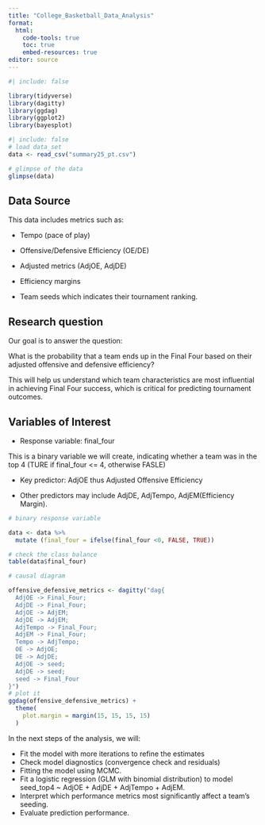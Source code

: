 ```yaml
---
title: "College_Basketball_Data_Analysis"
format: 
  html:
    code-tools: true
    toc: true
    embed-resources: true
editor: source
---
```



```r
#| include: false

library(tidyverse)
library(dagitty)
library(ggdag)
library(ggplot2)
library(bayesplot)
```

```r
#| include: false
# load data_set
data <- read_csv("summary25_pt.csv")
```

```r
# glimpse of the data
glimpse(data)
```
## Data Source


This data includes metrics such as:

- Tempo (pace of play)

- Offensive/Defensive Efficiency (OE/DE)

- Adjusted metrics (AdjOE, AdjDE)

- Efficiency margins

- Team seeds which indicates their tournament ranking.

## Research question

Our goal is to answer the question:

What is the probability that a team ends up in the Final Four based on their adjusted offensive and defensive efficiency?

This will help us understand which team characteristics are most influential in achieving Final Four success, which is critical for predicting tournament outcomes.


## Variables of Interest

- Response variable: final_four

This is a binary variable we will create, indicating whether a team was in the top 4 (TURE if final_four <= 4, otherwise FASLE)

- Key predictor: AdjOE thus Adjusted Offensive Efficiency

- Other predictors may include AdjDE, AdjTempo, AdjEM(Efficiency Margin).

```r
# binary response variable

data <- data %>%
  mutate (final_four = ifelse(final_four <0, FALSE, TRUE))

# check the class balance
table(data$final_four)
```


```r
# causal diagram

offensive_defensive_metrics <- dagitty("dag{
  AdjOE -> Final_Four;
  AdjDE -> Final_Four;
  AdjOE -> AdjEM;
  AdjDE -> AdjEM;
  AdjTempo -> Final_Four;
  AdjEM -> Final_Four;
  Tempo -> AdjTempo;
  OE -> AdjOE;
  DE -> AdjDE;
  AdjOE -> seed;
  AdjDE -> seed;
  seed -> Final_Four
}")
# plot it
ggdag(offensive_defensive_metrics) +
  theme(
    plot.margin = margin(15, 15, 15, 15)
  )
```


In the next steps of the analysis, we will:
	
- Fit the model with more iterations to refine the estimates
- Check model diagnostics (convergence check and residuals)
- Fitting the model using MCMC.
- Fit a logistic regression (GLM with binomial distribution) to model seed_top4 ~ AdjOE + AdjDE + AdjTempo + AdjEM.
- Interpret which performance metrics most significantly affect a team’s seeding.
- Evaluate prediction performance.



